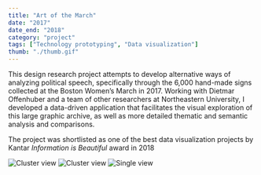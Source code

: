 ```yaml
---
title: "Art of the March"
date: "2017"
date_end: "2018"
category: "project"
tags: ["Technology prototyping", "Data visualization"]
thumb: "./thumb.gif"
---
```

This design research project attempts to develop alternative ways of analyzing political speech, specifically through the 6,000 hand-made signs collected at the Boston Women’s March in 2017. Working with Dietmar Offenhuber and a team of other researchers at Northeastern University, I developed a data-driven application that facilitates the visual exploration of this large graphic archive, as well as more detailed thematic and semantic analysis and comparisons.

The project was shortlisted as one of the best data visualization projects by Kantar _Information is Beautiful_ award in 2018

![Cluster view](1.cluster-2.jpeg "Graphic signs are annotated, machine-processed, and turned into embedding projections, allowing researchers to classify them in terms of graphic, thematic, and semantic similarity")
![Cluster view](1.cluster.jpeg "Clustering signs by thematic similarity")
![Single view](2.single.jpeg "Single signs")